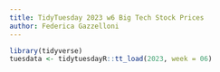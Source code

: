 ```yaml
---
title: TidyTuesday 2023 w6 Big Tech Stock Prices
author: Federica Gazzelloni
---
```


```r
library(tidyverse)
tuesdata <- tidytuesdayR::tt_load(2023, week = 06)
```
